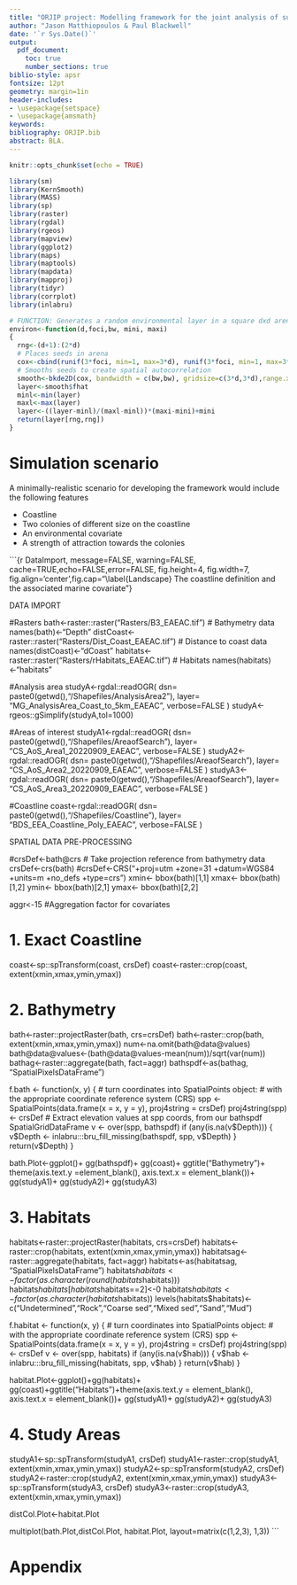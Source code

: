 ```yaml
---
title: "ORJIP project: Modelling framework for the joint analysis of survey and telemetry data in seabirds"
author: "Jason Matthiopoulos & Paul Blackwell"
date: '`r Sys.Date()`'
output:
  pdf_document:
    toc: true
    number_sections: true
biblio-style: apsr
fontsize: 12pt
geometry: margin=1in
header-includes:
- \usepackage{setspace}
- \usepackage{amsmath}
keywords: 
bibliography: ORJIP.bib
abstract: BLA. 
---
```



```r
knitr::opts_chunk$set(echo = TRUE)

library(sm)
library(KernSmooth)
library(MASS)
library(sp) 
library(raster)
library(rgdal)
library(rgeos)
library(mapview)
library(ggplot2)
library(maps)
library(maptools)
library(mapdata)
library(mapproj)
library(tidyr)
library(corrplot)
library(inlabru)

```

```r
# FUNCTION: Generates a random environmental layer in a square dxd arena using a total of x focal points
environ<-function(d,foci,bw, mini, maxi)
{
  rng<-(d+1):(2*d)
  # Places seeds in arena
  cox<-cbind(runif(3*foci, min=1, max=3*d), runif(3*foci, min=1, max=3*d))
  # Smooths seeds to create spatial autocorrelation
  smooth<-bkde2D(cox, bandwidth = c(bw,bw), gridsize=c(3*d,3*d),range.x=list(c(1,3*d),c(1,3*d)))
  layer<-smooth$fhat
  minl<-min(layer)
  maxl<-max(layer)
  layer<-((layer-minl)/(maxl-minl))*(maxi-mini)+mini
  return(layer[rng,rng])
}


```

# Simulation scenario
A minimally-realistic scenario for developing the framework would include the following features

- Coastline
- Two colonies of different size on the coastline
- An environmental covariate
- A strength of attraction towards the colonies





```{r DataImport, message=FALSE, warning=FALSE,  cache=TRUE,echo=FALSE,error=FALSE, fig.height=4, fig.width=7,  fig.align='center',fig.cap="\\label{Landscape} The coastline definition and the associated marine covariate"}

#################################  DATA IMPORT ###########################################
#Rasters
bath<-raster::raster("Rasters/B3_EAEAC.tif") # Bathymetry data
names(bath)<-"Depth"
distCoast<-raster::raster("Rasters/Dist_Coast_EAEAC.tif") # Distance to coast data
names(distCoast)<-"dCoast"
habitats<-raster::raster("Rasters/rHabitats_EAEAC.tif") # Habitats
names(habitats)<-"habitats"

#Analysis area
studyA<-rgdal::readOGR(
  dsn= paste0(getwd(),"/Shapefiles/AnalysisArea2"),
  layer= "MG_AnalysisArea_Coast_to_5km_EAEAC",
  verbose=FALSE
  )
studyA<-rgeos::gSimplify(studyA,tol=1000)

#Areas of interest
studyA1<-rgdal::readOGR(
  dsn= paste0(getwd(),"/Shapefiles/AreaofSearch"),
  layer= "CS_AoS_Area1_20220909_EAEAC",
  verbose=FALSE
  )
studyA2<-rgdal::readOGR(
  dsn= paste0(getwd(),"/Shapefiles/AreaofSearch"),
  layer= "CS_AoS_Area2_20220909_EAEAC",
  verbose=FALSE
)
studyA3<-rgdal::readOGR(
  dsn= paste0(getwd(),"/Shapefiles/AreaofSearch"),
  layer= "CS_AoS_Area3_20220909_EAEAC",
  verbose=FALSE
)

#Coastline
coast<-rgdal::readOGR(
  dsn= paste0(getwd(),"/Shapefiles/Coastline"),
  layer= "BDS_EEA_Coastline_Poly_EAEAC",
  verbose=FALSE
)




######################### SPATIAL DATA PRE-PROCESSING ###############################
#crsDef<-bath@crs # Take projection reference from bathymetry data
crsDef<-crs(bath)
#crsDef<-CRS("+proj=utm +zone=31 +datum=WGS84 +units=m +no_defs +type=crs")
xmin<- bbox(bath)[1,1]
xmax<- bbox(bath)[1,2]
ymin<- bbox(bath)[2,1]
ymax<- bbox(bath)[2,2]

aggr<-15 #Aggregation factor for covariates

# 1. Exact Coastline
coast<-sp::spTransform(coast, crsDef)
coast<-raster::crop(coast, extent(xmin,xmax,ymin,ymax))


# 2. Bathymetry
bath<-raster::projectRaster(bath, crs=crsDef)
bath<-raster::crop(bath, extent(xmin,xmax,ymin,ymax))
num<-na.omit(bath@data@values)
bath@data@values<-(bath@data@values-mean(num))/sqrt(var(num))
bathag<-raster::aggregate(bath, fact=aggr)
bathspdf<-as(bathag, "SpatialPixelsDataFrame")


f.bath <- function(x, y) {
  # turn coordinates into SpatialPoints object:
  # with the appropriate coordinate reference system (CRS)
  spp <- SpatialPoints(data.frame(x = x, y = y), proj4string = crsDef)
  proj4string(spp) <- crsDef
  # Extract elevation values at spp coords, from our bathspdf SpatialGridDataFrame
  v <- over(spp, bathspdf)
  if (any(is.na(v$Depth))) {
    v$Depth <- inlabru:::bru_fill_missing(bathspdf, spp, v$Depth)
  }
  return(v$Depth)
}


bath.Plot<-ggplot()+
  gg(bathspdf)+ 
  gg(coast)+
  ggtitle("Bathymetry")+
  theme(axis.text.y =element_blank(), axis.text.x = element_blank())+
  gg(studyA1)+
  gg(studyA2)+
  gg(studyA3)


# 3. Habitats
habitats<-raster::projectRaster(habitats, crs=crsDef)
habitats<-raster::crop(habitats, extent(xmin,xmax,ymin,ymax))
habitatsag<-raster::aggregate(habitats, fact=aggr)
habitats<-as(habitatsag, "SpatialPixelsDataFrame")
habitats$habitats<-factor(as.character(round(habitats$habitats)))
habitats$habitats[habitats$habitats==2]<-0
habitats$habitats<-factor(as.character(habitats$habitats))
levels(habitats$habitats)<-c("Undetermined","Rock","Coarse sed","Mixed sed","Sand","Mud")

f.habitat <- function(x, y) {
  # turn coordinates into SpatialPoints object:
  # with the appropriate coordinate reference system (CRS)
  spp <- SpatialPoints(data.frame(x = x, y = y), proj4string = crsDef)
  proj4string(spp) <- crsDef
  v <- over(spp, habitats)
  if (any(is.na(v$hab))) {
    v$hab <- inlabru:::bru_fill_missing(habitats, spp, v$hab)
  }
  return(v$hab)
}


habitat.Plot<-ggplot()+gg(habitats)+ gg(coast)+ggtitle("Habitats")+theme(axis.text.y = element_blank(), axis.text.x = element_blank())+  gg(studyA1)+
  gg(studyA2)+
  gg(studyA3)

# 4. Study Areas
studyA1<-sp::spTransform(studyA1, crsDef)
studyA1<-raster::crop(studyA1, extent(xmin,xmax,ymin,ymax))
studyA2<-sp::spTransform(studyA2, crsDef)
studyA2<-raster::crop(studyA2, extent(xmin,xmax,ymin,ymax))
studyA3<-sp::spTransform(studyA3, crsDef)
studyA3<-raster::crop(studyA3, extent(xmin,xmax,ymin,ymax))

distCol.Plot<-habitat.Plot

multiplot(bath.Plot,distCol.Plot, habitat.Plot, layout=matrix(c(1,2,3), 1,3))
```

# Appendix 